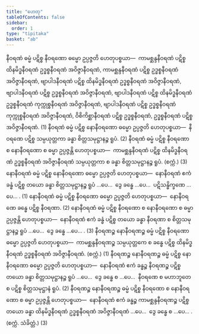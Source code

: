 ```yaml
---
title: "ဟေတု"
tableOfContents: false
sidebar:
  order: 1
type: "tipitaka"
basket: "ab"
---
```



<DynamicBreadcrumb />

<Division number="1">

<Paragraph number="1889">
နီဝရဏံ ဓမ္မံ ပဋိစ္စ နီဝရဏော ဓမ္မော ဥပ္ပဇ္ဇတိ ဟေတုပစ္စယာ—  ကာမစ္ဆန္ဒနီဝရဏံ ပဋိစ္စ ထိနမိဒ္ဓနီဝရဏံ ဥဒ္ဓစ္စနီဝရဏံ အဝိဇ္ဇာနီဝရဏံ, ကာမစ္ဆန္ဒနီဝရဏံ ပဋိစ္စ ဥဒ္ဓစ္စနီဝရဏံ အဝိဇ္ဇာနီဝရဏံ, ဗျာပါဒနီဝရဏံ ပဋိစ္စ ထိနမိဒ္ဓနီဝရဏံ ဥဒ္ဓစ္စနီဝရဏံ အဝိဇ္ဇာနီဝရဏံ, ဗျာပါဒနီဝရဏံ ပဋိစ္စ ဥဒ္ဓစ္စနီဝရဏံ အဝိဇ္ဇာနီဝရဏံ, ဗျာပါဒနီဝရဏံ ပဋိစ္စ ထိနမိဒ္ဓနီဝရဏံ ဥဒ္ဓစ္စနီဝရဏံ ကုက္ကုစ္စနီဝရဏံ အဝိဇ္ဇာနီဝရဏံ, ဗျာပါဒနီဝရဏံ ပဋိစ္စ ဥဒ္ဓစ္စနီဝရဏံ ကုက္ကုစ္စနီဝရဏံ အဝိဇ္ဇာနီဝရဏံ, ဝိစိကိစ္ဆာနီဝရဏံ ပဋိစ္စ ဥဒ္ဓစ္စနီဝရဏံ, ဥဒ္ဓစ္စနီဝရဏံ ပဋိစ္စ အဝိဇ္ဇာနီဝရဏံ. (1)
</Paragraph>

<Paragraph number="1890">
နီဝရဏံ ဓမ္မံ ပဋိစ္စ နောနီဝရဏော ဓမ္မော ဥပ္ပဇ္ဇတိ ဟေတုပစ္စယာ—  နီဝရဏေ ပဋိစ္စ သမ္ပယုတ္တကာ ခန္ဓာ စိတ္တသမုဋ္ဌာနဉ္စ ရူပံ. (2)
</Paragraph>

<Paragraph number="1891">
နီဝရဏံ ဓမ္မံ ပဋိစ္စ နီဝရဏော စ နောနီဝရဏော စ ဓမ္မာ ဥပ္ပဇ္ဇန္တိ ဟေတုပစ္စယာ—  ကာမစ္ဆန္ဒနီဝရဏံ ပဋိစ္စ ထိနမိဒ္ဓနီဝရဏံ ဥဒ္ဓစ္စနီဝရဏံ အဝိဇ္ဇာနီဝရဏံ သမ္ပယုတ္တကာ စ ခန္ဓာ စိတ္တသမုဋ္ဌာနဉ္စ ရူပံ. (စက္ကံ.) (3)
</Paragraph>

</Division>
<Division number="2">

<Paragraph number="1892">
နောနီဝရဏံ ဓမ္မံ ပဋိစ္စ နောနီဝရဏော ဓမ္မော ဥပ္ပဇ္ဇတိ ဟေတုပစ္စယာ—  နောနီဝရဏံ ဧကံ ခန္ဓံ ပဋိစ္စ တယော ခန္ဓာ စိတ္တသမုဋ္ဌာနဉ္စ ရူပံ …ပေ…  ဒွေ ခန္ဓေ …ပေ…  ပဋိသန္ဓိက္ခဏေ …ပေ… . (1)
</Paragraph>

<Paragraph number="1893">
နောနီဝရဏံ ဓမ္မံ ပဋိစ္စ နီဝရဏော ဓမ္မော ဥပ္ပဇ္ဇတိ ဟေတုပစ္စယာ—  နောနီဝရဏေ ခန္ဓေ ပဋိစ္စ နီဝရဏာ. (2)
</Paragraph>

<Paragraph number="1894">
နောနီဝရဏံ ဓမ္မံ ပဋိစ္စ နီဝရဏော စ နောနီဝရဏော စ ဓမ္မာ ဥပ္ပဇ္ဇန္တိ ဟေတုပစ္စယာ—  နောနီဝရဏံ ဧကံ ခန္ဓံ ပဋိစ္စ တယော ခန္ဓာ နီဝရဏာ စ စိတ္တသမုဋ္ဌာနဉ္စ ရူပံ …ပေ…  ဒွေ ခန္ဓေ …ပေ… . (3)
</Paragraph>

</Division>
<Division number="3">

<Paragraph number="1895">
နီဝရဏဉ္စ နောနီဝရဏဉ္စ ဓမ္မံ ပဋိစ္စ နီဝရဏော ဓမ္မော ဥပ္ပဇ္ဇတိ ဟေတုပစ္စယာ—  ကာမစ္ဆန္ဒနီဝရဏဉ္စ သမ္ပယုတ္တကေ စ ခန္ဓေ ပဋိစ္စ ထိနမိဒ္ဓနီဝရဏံ ဥဒ္ဓစ္စနီဝရဏံ အဝိဇ္ဇာနီဝရဏံ. (စက္ကံ.) (1)
</Paragraph>

<Paragraph number="1896">
နီဝရဏဉ္စ နောနီဝရဏဉ္စ ဓမ္မံ ပဋိစ္စ နောနီဝရဏော ဓမ္မော ဥပ္ပဇ္ဇတိ ဟေတုပစ္စယာ—  နောနီဝရဏံ ဧကံ ခန္ဓဉ္စ နီဝရဏဉ္စ ပဋိစ္စ တယော ခန္ဓာ စိတ္တသမုဋ္ဌာနဉ္စ ရူပံ …ပေ…  ဒွေ ခန္ဓေ စ …ပေ…  နီဝရဏေ စ မဟာဘူတေ စ ပဋိစ္စ စိတ္တသမုဋ္ဌာနံ ရူပံ. (2)
</Paragraph>

<Paragraph number="1897">
နီဝရဏဉ္စ နောနီဝရဏဉ္စ ဓမ္မံ ပဋိစ္စ နီဝရဏော စ နောနီဝရဏော စ ဓမ္မာ ဥပ္ပဇ္ဇန္တိ ဟေတုပစ္စယာ—  နောနီဝရဏံ ဧကံ ခန္ဓဉ္စ ကာမစ္ဆန္ဒနီဝရဏဉ္စ ပဋိစ္စ တယော ခန္ဓာ ထိနမိဒ္ဓနီဝရဏံ ဥဒ္ဓစ္စနီဝရဏံ အဝိဇ္ဇာနီဝရဏံ …ပေ…  ဒွေ ခန္ဓေ စ …ပေ… . (စက္ကံ. သံခိတ္တံ.) (3)
</Paragraph>
</Division>